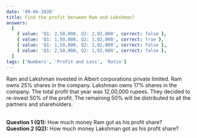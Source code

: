 ```yaml
---
date: '09-06-2020'
title: Find the profit between Ram and Lakshman?
answers:
  [
    { value: 'Q1: 2,50,000, Q2: 2,02,000', correct: false },
    { value: 'Q1: 1,50,000, Q2: 1,02,000', correct: true },
    { value: 'Q1: 1,50,000, Q2: 2,02,000', correct: false },
    { value: 'Q1: 2,50,000, Q2: 1,02,000', correct: false },
  ]
tags: ['Numbers', 'Profit and Loss', 'Ratio']
---
```


Ram and Lakshman invested in Albert corporations private limited. Ram owns 25% shares in the company. Lakshman owns 17% shares in the company. The total profit that year was 12,00,000 rupees. They decided to re-invest 50% of the profit. The remaining 50% will be distributed to all the partners and shareholders.

<br />
<strong>Question 1 (Q1):</strong> How much money Ram got as his profit share?

<br />
<strong>Question 2 (Q2):</strong> How much money Lakshman got as his profit
share?
